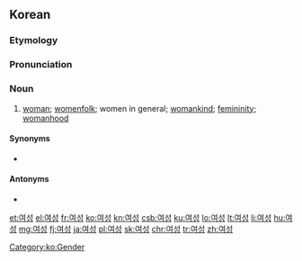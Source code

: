 ==Korean==

===Etymology===
{{ko-etym-sino|女|female|性|sex}}

===Pronunciation===
{{ko-IPA}}

===Noun===
{{ko-noun|hanja=女性}}

# [[woman]]; [[womenfolk]]; women in general; [[womankind]]; [[femininity]]; [[womanhood]]

====Synonyms====
* {{ko-l|여자|女子}}

====Antonyms====
* {{ko-l|남성|男性}}

[[Category:ko:Gender]]

[[et:여성]]
[[el:여성]]
[[fr:여성]]
[[ko:여성]]
[[kn:여성]]
[[csb:여성]]
[[ku:여성]]
[[lo:여성]]
[[lt:여성]]
[[li:여성]]
[[hu:여성]]
[[mg:여성]]
[[fj:여성]]
[[ja:여성]]
[[pl:여성]]
[[sk:여성]]
[[chr:여성]]
[[tr:여성]]
[[zh:여성]]
